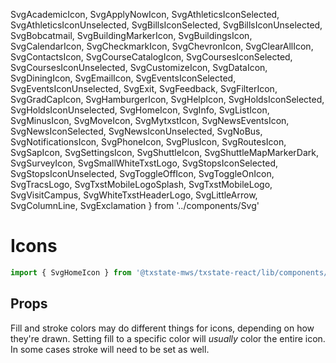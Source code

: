   SvgAcademicIcon,
  SvgApplyNowIcon,
  SvgAthleticsIconSelected,
  SvgAthleticsIconUnselected,
  SvgBillsIconSelected,
  SvgBillsIconUnselected,
  SvgBobcatmail,
  SvgBuildingMarkerIcon,
  SvgBuildingsIcon,
  SvgCalendarIcon,
  SvgCheckmarkIcon,
  SvgChevronIcon,
  SvgClearAllIcon,
  SvgContactsIcon,
  SvgCourseCatalogIcon,
  SvgCoursesIconSelected,
  SvgCoursesIconUnselected,
  SvgCustomizeIcon,
  SvgDataIcon,
  SvgDiningIcon,
  SvgEmailIcon,
  SvgEventsIconSelected,
  SvgEventsIconUnselected,
  SvgExit,
  SvgFeedback,
  SvgFilterIcon,
  SvgGradCapIcon,
  SvgHamburgerIcon,
  SvgHelpIcon,
  SvgHoldsIconSelected,
  SvgHoldsIconUnselected,
  SvgHomeIcon,
  SvgInfo,
  SvgListIcon,
  SvgMinusIcon,
  SvgMoveIcon,
  SvgMytxstIcon,
  SvgNewsEventsIcon,
  SvgNewsIconSelected,
  SvgNewsIconUnselected,
  SvgNoBus,
  SvgNotificationsIcon,
  SvgPhoneIcon,
  SvgPlusIcon,
  SvgRoutesIcon,
  SvgSapIcon,
  SvgSettingsIcon,
  SvgShuttleIcon,
  SvgShuttleMapMarkerDark,
  SvgSurveyIcon,
  SvgSmallWhiteTxstLogo,
  SvgStopsIconSelected,
  SvgStopsIconUnselected,
  SvgToggleOffIcon,
  SvgToggleOnIcon,
  SvgTracsLogo,
  SvgTxstMobileLogoSplash,
  SvgTxstMobileLogo,
  SvgVisitCampus,
  SvgWhiteTxstHeaderLogo,
  SvgLittleArrow,
  SvgColumnLine,
  SvgExclamation
} from '../components/Svg'

<Meta of={IconsStories} />

# Icons

```js
import { SvgHomeIcon } from '@txstate-mws/txstate-react/lib/components/Svg/SvgSomeIcon'
```

## Props

Fill and stroke colors may do different things for icons, depending on how they're drawn. Setting fill
to a specific color will *usually* color the entire icon. In some cases stroke will need to be set as well.

<ArgTypes of={SvgHomeIcon} />

<Canvas of={IconsStories.IconStory} />
